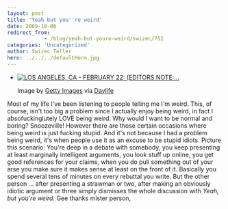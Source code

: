 ```yaml
---
layout: post
title: 'Yeah but you''re weird'
date: 2009-10-06
redirect_from: 
            - /blog/yeah-but-youre-weird/swizec/752
categories: 'Uncategorized'
author: Swizec Teller
hero: ../../../defaultHero.jpg
---
```

- [![LOS ANGELES, CA - FEBRUARY 22: (EDITORS NOTE:...](http://cache.daylife.com/imageserve/0ebe0Vyf3p3oA/150x119.jpg "LOS ANGELES, CA - FEBRUARY 22:  (EDITORS NOTE:...")](http://www.daylife.com/image/0ebe0Vyf3p3oA?utm_source=zemanta&utm_medium=p&utm_content=0ebe0Vyf3p3oA&utm_campaign=z1)

  Image by [Getty Images](http://www.daylife.com/source/Getty_Images) via [Daylife](http://www.daylife.com)

Most of my life I've been listening to people telling me I'm weird. This, of course, isn't too big a problem since I actually enjoy being weird, in fact I absofuckinglutely LOVE being weird. Why would I want to be normal and boring? Snoozeville! However there are those certain occasions where being weird is just fucking stupid. And it's not because I had a problem being weird, it's when people use it as an excuse to be stupid idiots. Picture this scenario: You're deep in a debate with somebody, you keep presenting at least marginally intelligent arguments, you look stuff up online, you get good references for your claims, when you do pull something out of your arse you make sure it makes sense at least on the front of it. Basically you spend several tens of minutes on every rebuttal you write. But the other person ... after presenting a strawman or two, after making an obviously idiotic argument or three simply dismisses the whole discussion with _Yeah, but you're weird._ Gee thanks mister person,
